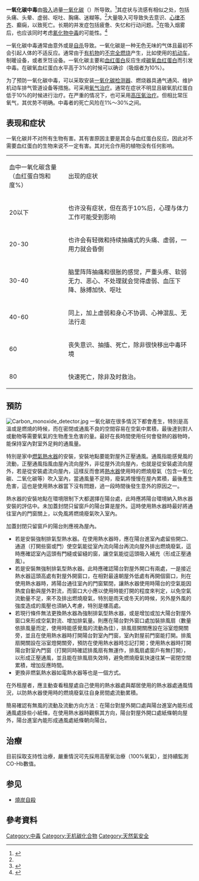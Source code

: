 {{Multiple issues|
{{refimprove|time=2018-02-14T10:29:06+00:00}}
{{Expand|time=2013-02-14T10:14:18+00:00 }}
{{medical}}
}}
{{Infobox medical condition
| name = 一氧化碳中毒
| synonyms = 
| image = Carbon-monoxide-3D-balls.png
| alt = 一个碳原子和一个氧原子以三价健结合。
| caption = [[一氧化碳|一氧化碳]]
| field = [[毒理学|毒理学]]、[[急診醫學|急診醫學]]
| symptoms = [[頭痛|頭痛]]、[[頭暈|頭暈]]、虚弱、呕吐、[[胸痛|胸痛]]、迷糊<ref name="CDC2015FAQ" />
| complications = {{le|失去意识|Unconsciousness}}、[[心律不整|心律不整]]、[[癲癇|癲癇]]<ref name="CDC2015FAQ" /><ref name="Gu2012" />
| onset = 
| duration = 
| types = 
| causes = [[吸入|吸入]][[一氧化碳|一氧化碳]]<ref name="Sc2016" />
| risks = 
| diagnosis = [[碳氧血红蛋白|碳氧血红蛋白]] 程度：<br>3% (不吸烟者),<br>10% (吸烟者)<ref name="Gu2012" />
| differential = [[氰化物中毒|氰化物中毒]]、{{le|酒精性酮症酸中毒|Alcoholic ketoacidosis}}、[[阿斯匹靈中毒|阿斯匹靈中毒]]、[[上呼吸道感染|上呼吸道感染]]<ref name="Gu2012" /><ref>{{cite book|last1=Caterino|first1=Jeffrey M.|last2=Kahan|first2=Scott|title=In a Page: Emergency medicine|date=2003|publisher=Lippincott Williams & Wilkins|isbn=978-1405103572|page=309|url=https://books.google.com/books?id=O0LwFPZDKbsC&pg=PA309|accessdate=2 July 2017|language=en|archive-date=2021-08-28|archive-url=https://web.archive.org/web/20210828021810/https://books.google.com/books?id=O0LwFPZDKbsC&pg=PA309}}</ref>
| prevention = [[一氧化碳检测器|一氧化碳检测器]]，用气设备通风，维护排气系统<ref name="CDC2015FAQ">{{cite web|last1=Health|first1=National Center for Environmental|title=Carbon Monoxide Poisoning – Frequently Asked Questions|url=https://www.cdc.gov/co/faqs.htm|work=www.cdc.gov|accessdate=2 July 2017|language=en-us|date=30 December 2015|deadurl=no|archiveurl=https://web.archive.org/web/20170705012403/https://www.cdc.gov/co/faqs.htm|archivedate=2017-07-05|df=}}</ref>
| treatment = 支持疗法、[[氧气治疗|100% 氧气]]、[[高壓氧治療|高壓氧治療]]<ref name="Gu2012" />
| medication = 
| prognosis = 死亡风险 1～30%.<ref name="Gu2012" />
| frequency = >20,000（非火灾造成的急诊，每年，美国)<ref name="CDC2015FAQ" />
| deaths = >400（非火灾造成，每年，美国)<ref name="CDC2015FAQ" />
}}
{{medical}}
'''一氧化碳中毒'''由[[吸入|吸入]]過量[[一氧化碳|一氧化碳]]（{{化學式|碳|氧|link=}}）所导致。<ref name="Sc2016">{{Cite book|title=Emergency Medical Responder: Your First Response in Emergency Care|url=https://books.google.com/books?id=gGCHDQAAQBAJ&pg=PA224|publisher=Jones & Bartlett Learning|date=2016-10-25|isbn=978-1-284-10727-2|language=en|first=David|last=Schottke|page=224}}</ref>其症状与流感有相似之处，包括头痛、头晕、虚弱、呕吐、胸痛、迷糊等。<ref name="CDC2015FAQ" />大量吸入可导致失去意识、[[心律不齐|心律不齐]]、癫痫，以致死亡。长期的并发症包括疲惫、失忆和行动问题。<ref>{{Cite journal|title=Carbon monoxide intoxication|url=https://pubmed.ncbi.nlm.nih.gov/26563790/|last=Bleecker|first=Margit L.|date=2015|journal=Handbook of Clinical Neurology|doi=10.1016/B978-0-444-62627-1.00024-X|volume=131|pages=191–203|issn=0072-9752|pmid=26563790|access-date=2021-04-27|archive-date=2021-04-30|archive-url=https://web.archive.org/web/20210430004617/https://pubmed.ncbi.nlm.nih.gov/26563790/}}</ref>在吸入烟雾后，也应该同时考虑[[氰化物中毒|氰化物中毒]]的可能性。<ref name="Gu2012">{{Cite journal|title=Carbon monoxide poisoning|url=https://pubmed.ncbi.nlm.nih.gov/22998990|last=Guzman|first=Jorge A.|date=2012-10|journal=Critical Care Clinics|issue=4|doi=10.1016/j.ccc.2012.07.007|volume=28|pages=537–548|issn=1557-8232|pmid=22998990|access-date=2021-04-28|archive-date=2021-05-01|archive-url=https://web.archive.org/web/20210501202602/https://pubmed.ncbi.nlm.nih.gov/22998990/}}</ref>

一氧化碳中毒通常由意外或是[[自杀|自杀]]导致。一氧化碳是一种无色无味的气体且最初不会引起人体的不适反应。通常由于[[有机物|有机物]]的[[燃烧|不完全燃烧]]产生，比如使用{{le|碳基燃料|Carbon-based fuel}}的[[机动车|机动车]]，制暖设备，或者烹饪设备。一氧化碳主要和[[血红蛋白|血红蛋白]]反应生成[[碳氧血红蛋白|碳氧血红蛋白]]而引发中毒。在碳氧血红蛋白水平高于3%的时候可以确诊（吸烟者为10%）。

为了预防一氧化碳中毒，可以采取安装[[一氧化碳检测器|一氧化碳检测器]]、燃烧器具通气通风、维护机动车排气管道设备等措施。可采用[[氧气治疗|氧气治疗]]。通常在症状不明显且碳氧肌红蛋白低于10%的时候进行治疗。在严重的情况下，也可采用[[高压氧治疗|高压氧治疗]]。但相比常压氧气，其优势不明确。中毒者的死亡风险在1%～30%之间。

==表现和症状==
一氧化碳并不对所有生物有害。其有害原因主要是其会与血红蛋白反应。因此对不需要血红蛋白的生物来说不一定有害。其对光合作用的植物没有任何影响。
{| class="wikitable" 
|-
| 血中一氧化碳含量（血红蛋白饱和度%）
| 出现的症状
|-
|20以下
|也许没有症状，但在高于10%后，心理与体力工作可能受到影响
|-
|20-30
|也许会有轻微和持续抽痛式的头痛、虚弱，一用力就会昏倒
|-
|30-40
|脑里阵阵抽痛和很胀的感觉，严重头疼、软弱无力、恶心、不处理就会觉得虚弱、血压下降、脉搏加快、呕吐
|-
|40-60
|同上，加上虚弱和身心不协调、心神混乱、无法行走
|-
|60
|丧失意识、抽搐、死亡，除非很快移出中毒环境
|-
|80
|快速死亡，除非及时救治。
|}

== 預防 ==
[[File:Carbon_monoxide_detector.jpg|thumb]]
一氧化碳在很多情況下都會產生，特別是高溫或是燃燒的時候，而在密閉或通風不良的空間容易在空氣中累積，最後達到對人或動物等需要氧氣的生物產生危害的量。最好在長時間使用任何會發熱的器物時，能保持室內對室外足夠的通風量。

特別是家中[[熱水器|燃氣熱水器]]的安裝，安裝地點要能對屋外正壓通風。通風指能感覺風的流動，正壓通風指風由屋內流向屋外，非從屋外流向屋內，也就是從安裝處流向屋外，若是從安裝處流向屋內，這樣反而會將[[熱水器|熱水器]]使用時的燃燒廢氣（包含一氧化碳、二氧化碳等）吹入室內，當通風量不足時，廢氣將慢慢在屋內累積，最後產生危害，這也是使用熱水器當下沒有問題，過一段時間後發生意外的原因之一。

熱水器的安裝地點在環境限制下大都選擇在陽台處，此時應將陽台環境納入熱水器安裝的評估中。未加蓋封閉只留窗戶的陽台算是屋外。這時使用熱水器時最好將通往室內的門窗關上，以免風將燃燒廢氣吹入室內。

加蓋封閉只留窗戶的陽台則應視為屋內。

*若是安裝強制排氣型熱水器。在使用熱水器時，應在陽台進室內處留些開口、通道（打開些窗或門）使空氣能從室內流向陽台再流向屋外排出燃燒廢氣，這時應確認室內這頭有門縫或留縫的窗，讓空氣能從這頭吸入補充（形成正壓通風）。
*若是安裝無強制排氣型熱水器。此時應確認陽台對屋外開口有兩處，一是接近熱水器這頭高處有對屋外開窗口，在相對最遠朝屋外低處有再開個窗口，則在使用熱水器時，將陽台通往室內的門窗緊閉，讓熱水器使用時陽台的空氣能因熱度自動與屋外對流，而窗口大小應以使用時能打開的程度來判定，以免空氣流動量不足，來不及排出燃燒廢氣，特別是雨天或冬天的時候，另外屋外風的強度造成的風壓也須納入考慮，特別是樓高處。
*若現行條件無法更換熱水器為強制排氣型熱水器，或是增加或加大陽台對屋外窗口來形成空氣對流、增加排氣量。則應在陽台對外窗口處加裝排風扇（數量依排風量而定，使用時能感覺風的流動為佳），排風扇開關應設在浴室燈開關旁，並且在使用熱水器時打開陽台對室內門窗，室內對屋前門窗能打開。排風扇開關設在浴室燈開關旁，預防在使用熱水器時忘記打開；使用熱水器時打開陽台對室內門窗（打開同時確認排風扇有無運作，排風扇處窗戶有無打開），以形成正壓通風，並且能在排風扇失效時，避免燃燒廢氣快速往某一密閉空間累積，增加反應時間。
*更換非燃氣熱水器如電熱水器等也是一個方式。

在外租屋者，應主動查看租屋處自己使用的熱水器處與鄰居使用的熱水器處通風情況，以防熱水器使用時的燃燒廢氣往自身房間處流動累積。

簡易確認有無風的流動及流動方向方法：在陽台對屋外開口處與陽台進室內能形成通風處掛些小紙條，在使用熱水器時觀察其方向，陽台對屋外開口處紙條朝向屋外，陽台進室內能形成通風處紙條朝向陽台。

==治療==
目前採取支持性治療，嚴重情況可先採用高壓氧治療（100%氧氣），並持續監測CO-Hb數值。

== 参见 ==
*[[燒炭自殺|燒炭自殺]]

==參考資料==
{{reflist}}

{{中毒和毒性}}
[[Category:中毒|Category:中毒]]
[[Category:无机碳化合物|Category:无机碳化合物]]
[[Category:天然氣安全|Category:天然氣安全]]